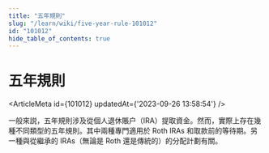 ```yaml
---
title: "五年規則"
slug: "/learn/wiki/five-year-rule-101012"
id: "101012"
hide_table_of_contents: true
---
```



# 五年規則

<ArticleMeta id={101012} updatedAt={'2023-09-26 13:58:54'} />
<div className='border-solid border-b border-t-0 my-4 border-[var(--ifm-color-gray-300)]' />

一般來説，五年規則涉及從個人退休賬户（IRA）提取資金。然而，實際上存在幾種不同類型的五年規則。其中兩種專門適用於 Roth IRAs 和取款前的等待期。另一種與從繼承的 IRAs（無論是 Roth 還是傳統的）的分配計劃有關。
